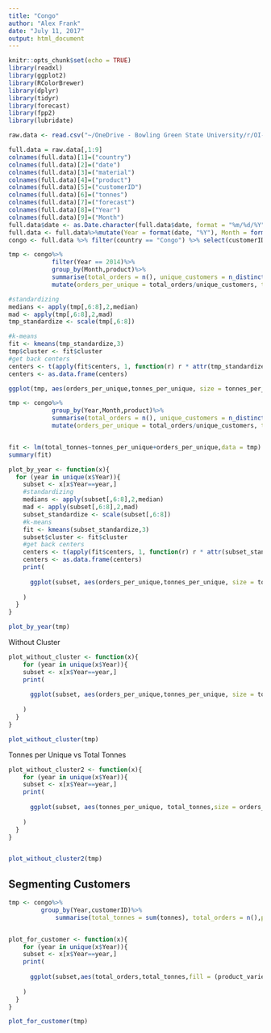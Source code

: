 ---
title: "Congo"
author: "Alex Frank"
date: "July 11, 2017"
output: html_document
---

```{r setup, include=FALSE}
knitr::opts_chunk$set(echo = TRUE)
library(readxl)
library(ggplot2)
library(RColorBrewer)
library(dplyr)
library(tidyr)
library(forecast)
library(fpp2)
library(lubridate)
```

```{r}
raw.data <- read.csv("~/OneDrive - Bowling Green State University/r/OI-Data-Problem-Phase2/oicode/Student_Raw_Data_Phase2.csv")
```

```{r}
full.data = raw.data[,1:9]
colnames(full.data)[1]=("country")
colnames(full.data)[2]=("date")
colnames(full.data)[3]=("material")
colnames(full.data)[4]=("product")
colnames(full.data)[5]=("customerID")
colnames(full.data)[6]=("tonnes")
colnames(full.data)[7]=("forecast")
colnames(full.data)[8]=("Year")
colnames(full.data)[9]=("Month")
full.data$date <- as.Date.character(full.data$date, format = "%m/%d/%Y")
full.data <- full.data%>%mutate(Year = format(date, "%Y"), Month = format(date, "%m"))
congo <- full.data %>% filter(country == "Congo") %>% select(customerID, product, tonnes, Year, date, Month)
```


```{r}
tmp <- congo%>%
            filter(Year == 2014)%>%
            group_by(Month,product)%>%
            summarise(total_orders = n(), unique_customers = n_distinct(customerID), total_tonnes = sum(tonnes))%>%
            mutate(orders_per_unique = total_orders/unique_customers, tonnes_per_unique = total_tonnes/unique_customers, tonnes_per_order = total_tonnes/total_orders)

#standardizing
medians <- apply(tmp[,6:8],2,median) 
mad <- apply(tmp[,6:8],2,mad) 
tmp_standardize <- scale(tmp[,6:8]) 

#k-means
fit <- kmeans(tmp_standardize,3)
tmp$cluster <- fit$cluster
#get back centers
centers <- t(apply(fit$centers, 1, function(r) r * attr(tmp_standardize, 'scaled:scale') + attr(tmp_standardize, 'scaled:center')))
centers <- as.data.frame(centers)

ggplot(tmp, aes(orders_per_unique,tonnes_per_unique, size = tonnes_per_order, col = factor(product), shape = factor(cluster)))+geom_point(alpha = 0.5)+geom_vline(aes(xintercept=orders_per_unique),centers,alpha = 0.3)+geom_hline(aes(yintercept=tonnes_per_unique),centers,alpha=0.3)+labs(size = "Tonnes per order",color ="Product Type",shape ="Cluster")
```

```{r}
tmp <- congo%>%
            group_by(Year,Month,product)%>%
            summarise(total_orders = n(), unique_customers = n_distinct(customerID), total_tonnes = sum(tonnes))%>%
            mutate(orders_per_unique = total_orders/unique_customers, tonnes_per_unique = total_tonnes/unique_customers, tonnes_per_order = total_tonnes/total_orders)


fit <- lm(total_tonnes~tonnes_per_unique+orders_per_unique,data = tmp)  #total_tonnes is the demand
summary(fit)
```


```{r}
plot_by_year <- function(x){
  for (year in unique(x$Year)){
    subset <- x[x$Year==year,]
    #standardizing
    medians <- apply(subset[,6:8],2,median) 
    mad <- apply(subset[,6:8],2,mad) 
    subset_standardize <- scale(subset[,6:8]) 
    #k-means
    fit <- kmeans(subset_standardize,3)
    subset$cluster <- fit$cluster
    #get back centers
    centers <- t(apply(fit$centers, 1, function(r) r * attr(subset_standardize, 'scaled:scale') +attr(subset_standardize, 'scaled:center')))
    centers <- as.data.frame(centers)
    print(
      
      ggplot(subset, aes(orders_per_unique,tonnes_per_unique, size = tonnes_per_order, col = factor(product), shape = factor(cluster)))+geom_point(alpha = 0.5)+geom_vline(aes(xintercept=orders_per_unique),centers,alpha = 0.3)+geom_hline(aes(yintercept=tonnes_per_unique),centers,alpha=0.3)+labs(size = "Tonnes per order",color ="Product Type",shape ="Cluster")+ggtitle(year)
      
    )
  }
}

plot_by_year(tmp)
```

Without Cluster

```{r}
plot_without_cluster <- function(x){
    for (year in unique(x$Year)){
    subset <- x[x$Year==year,]
    print(
      
      ggplot(subset, aes(orders_per_unique,tonnes_per_unique, size = total_tonnes, col = factor(product)))+geom_point(alpha = 0.5)+labs(size = "Tonnes per order",color ="Product Type")+ggtitle(year)
      
    )
  }
}

plot_without_cluster(tmp)
```

Tonnes per Unique vs Total Tonnes

```{r}
plot_without_cluster2 <- function(x){
    for (year in unique(x$Year)){
    subset <- x[x$Year==year,]
    print(
      
      ggplot(subset, aes(tonnes_per_unique, total_tonnes,size = orders_per_unique, col = factor(product)))+geom_point(alpha = 0.5)+labs(size = "Tonnes per order",color ="Product Type")+ggtitle(year)
      
    )
  }
}


plot_without_cluster2(tmp)
````

## Segmenting Customers

```{r}
tmp <- congo%>%
         group_by(Year,customerID)%>%
             summarise(total_tonnes = sum(tonnes), total_orders = n(),product_variety = n_distinct(product))


plot_for_customer <- function(x){
    for (year in unique(x$Year)){
    subset <- x[x$Year==year,]
    print(
      
      ggplot(subset,aes(total_orders,total_tonnes,fill = (product_variety>4)))+geom_point(shape=21,alpha = 0.6,size = 3)+ggtitle(year)
      
    )
  }
}

plot_for_customer(tmp)
```
